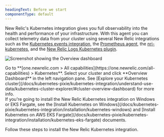 ```yaml
---
headingText: Before we start
componentType: default
---
```




New Relic's Kubernetes integration gives you full observability into the health and performance of your infrastructure. With this agent you can collect telemetry data from your cluster using several New Relic integrations such as the [Kubernetes events integration](/docs/kubernetes-pixie/kubernetes-integration/understand-use-data/kubernetes-events-integration/), the [Prometheus agent](/docs/infrastructure/prometheus-integrations/install-configure-prometheus-agent/install-prometheus-agent/), the [nri-kubernetes](https://github.com/newrelic/nri-kubernetes), and the [New Relic Logs Kubernetes plugin](/docs/logs/forward-logs/kubernetes-plugin-log-forwarding/).

<img
    title="Screenshot showing the Overview dashboard"
    alt="Screenshot showing the Overview dashboard"
    src={clusterExplorerDashboardDetail}
/>

<figcaption>
    Go to <DoNotTranslate>**[one.newrelic.com > All capabilities](https://one.newrelic.com/all-capabilities) > Kubernetes**</DoNotTranslate>. Select your cluster and click <DoNotTranslate>**Overview Dashboard**</DoNotTranslate> in the left navigation pane. See [Explore your Kubernetes cluster](/docs/kubernetes-pixie/kubernetes-integration/understand-use-data/kubernetes-cluster-explorer/#cluster-overview-dashboard) for more info.
</figcaption>


<Callout variant="tip">
If you're going to install the New Relic Kubernetes integration on Windows or EKS Fargate, see the [Install Kubernetes on Windows](/docs/kubernetes-pixie/kubernetes-integration/installation/kubernetes-windows) and [Install Kubernetes on AWS EKS Fargate](/docs/kubernetes-pixie/kubernetes-integration/installation/kubernetes-eks-fargate) documents.
</Callout>


Follow these steps to install the New Relic Kubernetes integration.

